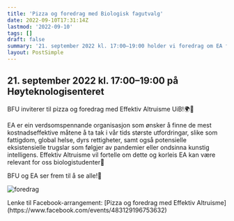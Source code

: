 ```yaml
---
title: 'Pizza og foredrag med Biologisk fagutvalg'
date: 2022-09-10T17:31:14Z
lastmod: '2022-09-10'
tags: []
draft: false
summary: '21. september 2022 kl. 17:00–19:00 holder vi foredrag om EA for Biologisk Fagutvalg på Høyteknologisenteret. Det blir også servert pizza!'
layout: PostSimple
---
```


## 21. september 2022 kl. 17:00–19:00 på Høyteknologisenteret

BFU inviterer til pizza og foredrag med Effektiv Altruisme UiB!🌍🍕

EA er ein verdsomspennande organisasjon som ønsker å finne de mest kostnadseffektive måtene å ta tak i vår tids største utfordringar, slike som fattigdom, global helse, dyrs rettigheter, samt også potensielle eksistensielle trugslar som følgjer av pandemier eller ondsinna kunstig intelligens.
Effektiv Altruisme vil fortelle om dette og korleis EA kan være relevant for oss biologistudenter🌱

BFU og EA ser frem til å se alle!🌟

![foredrag](/static/images/ea_uib_biologisk.jpg)

<div>
  Lenke til Facebook-arrangement: [Pizza og foredrag med Effektiv
  Altruisme](https://www.facebook.com/events/483129196753632)
</div>
